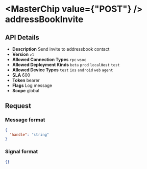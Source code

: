 
# <MasterChip value={"POST"} /> addressBookInvite

## API Details

- **Description** Send invite to addressbook contact
- **Version** `v1`
- **Allowed Connection Types** `rpc` `wsoc` 
- **Allowed Deployment Kinds** `beta` `prod` `localHost` `test` 
- **Allowed Device Types** `test` `ios` `android` `web` `agent` 
- **SLA** 600
- **Token** bearer
- **Flags** Log message
- **Scope** global


## Request

### Message format

```json
{
  "handle": "string"
}
```

### Signal format

```json
{}
```

